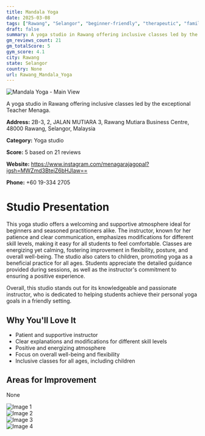 ```yaml
---
title: Mandala Yoga
date: 2025-03-08
tags: ["Rawang", "Selangor", "beginner-friendly", "therapeutic", "family-oriented", "friendly atmosphere", "supportive environment", "Rawang"]  
draft: false
summary: A yoga studio in Rawang offering inclusive classes led by the exceptional Teacher Menaga.
gm_reviews_count: 21
gm_totalScore: 5
gym_score: 4.1
city: Rawang
state: Selangor
country: None
url: Rawang_Mandala_Yoga
---
```


<div className="aspect-[16/9] relative my-8">
  <img 
    src="https://lh5.googleusercontent.com/p/AF1QipNGOwNJT4P_aHvGNOGPJGUS_LYS4QGSF3Et1ggk=w1920-h1080-k-no"
    alt="Mandala Yoga - Main View"
    className="object-cover absolute inset-0 w-full h-full rounded-lg"
  />
</div>

A yoga studio in Rawang offering inclusive classes led by the exceptional Teacher Menaga.

**Address:** 2B-3, 2, JALAN MUTIARA 3, Rawang Mutiara Business Centre, 48000 Rawang, Selangor, Malaysia

**Category:** Yoga studio

**Score:** 5 based on 21 reviews

**Website:** https://www.instagram.com/menagarajagopal?igsh=MWZmd3BtejZ6bHJlaw==

**Phone:** +60 19-334 2705

# Studio Presentation

This yoga studio offers a welcoming and supportive atmosphere ideal for beginners and seasoned practitioners alike. The instructor, known for her patience and clear communication, emphasizes modifications for different skill levels, making it easy for all students to feel comfortable. Classes are energizing yet calming, fostering improvement in flexibility, posture, and overall well-being. The studio also caters to children, promoting yoga as a beneficial practice for all ages. Students appreciate the detailed guidance provided during sessions, as well as the instructor's commitment to ensuring a positive experience.

Overall, this studio stands out for its knowledgeable and passionate instructor, who is dedicated to helping students achieve their personal yoga goals in a friendly setting.

## Why You'll Love It

- Patient and supportive instructor
- Clear explanations and modifications for different skill levels
- Positive and energizing atmosphere
- Focus on overall well-being and flexibility
- Inclusive classes for all ages, including children

## Areas for Improvement

None

<div className="grid grid-cols-1 xl:grid-cols-2 gap-4 my-8">
<div className="aspect-[4/3] relative"><img src="https://lh5.googleusercontent.com/p/AF1QipPIjpEeB9zWEppsqIUAS5WVK6AA2hCi8bk7sFeb=w1920-h1080-k-no" alt="Image 1" className="object-cover absolute inset-0 w-full h-full rounded-lg" /></div>
<div className="aspect-[4/3] relative"><img src="https://lh5.googleusercontent.com/p/AF1QipN6vvcV98hQ6JSh5OT6i5_SPLJaOdi-UoP4rSlO=w1920-h1080-k-no" alt="Image 2" className="object-cover absolute inset-0 w-full h-full rounded-lg" /></div>
<div className="aspect-[4/3] relative"><img src="https://lh5.googleusercontent.com/p/AF1QipM7o723ua_raaD7vKURXa5u3imxahRzztV56Jeh=w1920-h1080-k-no" alt="Image 3" className="object-cover absolute inset-0 w-full h-full rounded-lg" /></div>
<div className="aspect-[4/3] relative"><img src="https://lh5.googleusercontent.com/p/AF1QipOwAq1cSsgxOvB_JMn9RqZR1Zo5Gdxl4nPEwVn4=w1920-h1080-k-no" alt="Image 4" className="object-cover absolute inset-0 w-full h-full rounded-lg" /></div>
</div>